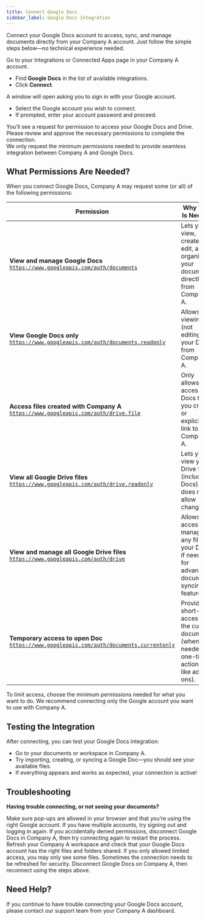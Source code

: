 ```yaml
---
title: Connect Google Docs
sidebar_label: Google Docs Integration
---
```


Connect your Google Docs account to access, sync, and manage documents directly from your Company A account. Just follow the simple steps below—no technical experience needed.

<Steps>
  <Step title="Start the Connection">
    Go to your Integrations or Connected Apps page in your Company A account.
    <ul>
      <li>Find <strong>Google Docs</strong> in the list of available integrations.</li>
      <li>Click <strong>Connect</strong>.</li>
    </ul>
  </Step>

  <Step title="Sign in with Google">
    A window will open asking you to sign in with your Google account.
    <ul>
      <li>Select the Google account you wish to connect.</li>
      <li>If prompted, enter your account password and proceed.</li>
    </ul>
  </Step>

  <Step title="Review and Approve Permissions">
    You’ll see a request for permission to access your Google Docs and Drive. Please review and approve the necessary permissions to complete the connection.<br />
    <Notice type="info">
      We only request the minimum permissions needed to provide seamless integration between Company A and Google Docs.
    </Notice>
  </Step>
</Steps>

## What Permissions Are Needed?

When you connect Google Docs, Company A may request some (or all) of the following permissions:

| Permission                          | Why This Is Needed                                                                                                  |
|--------------------------------------|--------------------------------------------------------------------------------------------------------------------|
| **View and manage Google Docs**<br/><code>https://www.googleapis.com/auth/documents</code> | Lets you view, create, edit, and organize your documents directly from Company A.                                  |
| **View Google Docs only**<br/><code>https://www.googleapis.com/auth/documents.readonly</code> | Allows viewing (not editing) your Docs from Company A.                                                            |
| **Access files created with Company A**<br/><code>https://www.googleapis.com/auth/drive.file</code> | Only allows access to Docs that you create or explicitly link to Company A.                                         |
| **View all Google Drive files**<br/><code>https://www.googleapis.com/auth/drive.readonly</code>  | Lets you view your Drive files (including Docs), but does not allow changes.                                       |
| **View and manage all Google Drive files**<br/><code>https://www.googleapis.com/auth/drive</code> | Allows full access to manage any file in your Drive, if needed for advanced document syncing features.             |
| **Temporary access to open Doc**<br/><code>https://www.googleapis.com/auth/documents.currentonly</code> | Provides short-term access to the current document (when needed for one-time actions, like add-ons).               |

<Notice type="info">To limit access, choose the minimum permissions needed for what you want to do. We recommend connecting only the Google account you want to use with Company A.</Notice>

## Testing the Integration

After connecting, you can test your Google Docs integration:

- Go to your documents or workspace in Company A.
- Try importing, creating, or syncing a Google Doc—you should see your available files.
- If everything appears and works as expected, your connection is active!

## Troubleshooting

**Having trouble connecting, or not seeing your documents?**

<AccordionGroup>
  <Accordion title="I can’t sign in to Google">
    Make sure pop-ups are allowed in your browser and that you’re using the right Google account. If you have multiple accounts, try signing out and logging in again.
  </Accordion>
  <Accordion title="Permissions were denied by mistake">
    If you accidentally denied permissions, disconnect Google Docs in Company A, then try connecting again to restart the process.
  </Accordion>
  <Accordion title="My documents aren’t showing up">
    Refresh your Company A workspace and check that your Google Docs account has the right files and folders shared. If you only allowed limited access, you may only see some files.
  </Accordion>
  <Accordion title="Connection expired or stopped working">
    Sometimes the connection needs to be refreshed for security. Disconnect Google Docs on Company A, then reconnect using the steps above.
  </Accordion>
</AccordionGroup>

## Need Help?

If you continue to have trouble connecting your Google Docs account, please contact our support team from your Company A dashboard.
